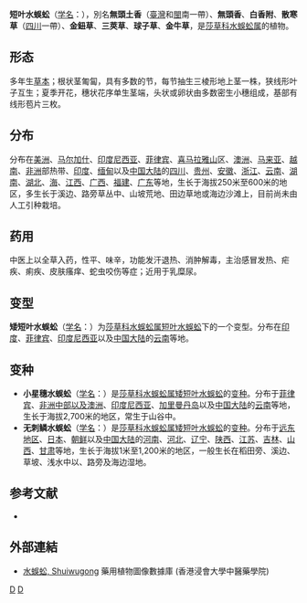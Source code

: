 {{Speciesbox 
| taxon = Kyllinga brevifolia
| authority = Rottb.
| image = Kyllinga brevifolia 2.JPG
| subdivision_ranks =[[变种|变种]]
| subdivision =
* [[小星穗水蜈蚣|小星穗水蜈蚣]] ''K. b.'' var. ''stellulata''
* [[无刺鳞水蜈蚣|无刺鳞水蜈蚣]] ''K. b.'' var. ''leiolepis''
}}

'''短叶水蜈蚣'''（[[学名|学名]]：{{lang|la|''Kyllinga brevifolia''}}），別名'''無頭土香'''（[[臺灣|臺灣]]和[[福建省|閩]]南一帶）、'''無頭香'''、'''白香附'''、'''散寒草'''（[[四川|四川]]一帶）、'''金鈕草'''、'''三莢草'''、'''球子草'''、'''金牛草'''，是[[莎草科|莎草科]][[水蜈蚣属|水蜈蚣属]]的植物。

==形态==
多年生[[草本|草本]]；根状茎匍匐，具有多数的节，每节抽生三棱形地上茎一株，狭线形叶子互生；夏季开花，穗状花序单生茎端，头状或卵状由多数密生小穗组成，基部有线形苞片三枚。

==分布==
分布在[[美洲|美洲]]、[[马尔加什|马尔加什]]、[[印度尼西亚|印度尼西亚]]、[[菲律宾|菲律宾]]、[[喜马拉雅山|喜马拉雅山]]区、[[澳洲|澳洲]]、[[马来西亚半岛地区|马来亚]]、[[越南|越南]]、[[非洲|非洲]]部热带、[[印度|印度]]、[[缅甸|缅甸]]以及[[中国大陆|中国大陆]]的[[四川|四川]]、[[贵州|贵州]]、[[安徽|安徽]]、[[浙江|浙江]]、[[云南|云南]]、[[湖南|湖南]]、[[湖北|湖北]]、[[海|海]]、[[江西|江西]]、[[广西|广西]]、[[福建|福建]]、[[广东|广东]]等地，生长于海拔250米至600米的地区，多生长于溪边、路旁草丛中、山坡荒地、田边草地或海边沙滩上，目前尚未由人工引种栽培。

==药用==
中医上以全草入药，性平、味辛，功能发汗退热、消肿解毒，主治感冒发热、疟疾、痢疾、皮肤瘙痒、蛇虫咬伤等症；近用于乳糜尿。

== 变型 ==
'''矮短叶水蜈蚣'''（[[学名|学名]]：{{lang|la|'''''Kyllinga brevifolia'' f. ''pumila'''''}}）为[[莎草科|莎草科]][[水蜈蚣属|水蜈蚣属]][[短叶水蜈蚣|短叶水蜈蚣]]下的一个变型。分布在[[印度|印度]]、[[菲律宾|菲律宾]]、[[印度尼西亚|印度尼西亚]]以及[[中国大陆|中国大陆]]的[[云南|云南]]等地。

== 变种 ==
* '''小星穗水蜈蚣'''（[[学名|学名]]：{{lang|la|''Kyllinga brevifolia'' var. ''stellulata''}}）是[[莎草科|莎草科]][[水蜈蚣属|水蜈蚣属]][[矮短叶水蜈蚣|矮短叶水蜈蚣]]的[[变种|变种]]。分布于[[菲律宾|菲律宾]]、[[非洲中部以及澳洲|非洲中部以及澳洲]]、[[印度尼西亚|印度尼西亚]]、[[加里曼丹岛|加里曼丹岛]]以及[[中国大陆|中国大陆]]的[[云南|云南]]等地，生长于海拔2,700米的地区，常生于山谷中。
* '''无刺鳞水蜈蚣'''（[[学名|学名]]：{{lang|la|''Kyllinga brevifolia'' var. ''leiolepis''}}）是[[莎草科|莎草科]][[水蜈蚣属|水蜈蚣属]][[矮短叶水蜈蚣|矮短叶水蜈蚣]]的[[变种|变种]]。分布于[[远东地区|远东地区]]、[[日本|日本]]、[[朝鲜|朝鲜]]以及[[中国大陆|中国大陆]]的[[河南|河南]]、[[河北|河北]]、[[辽宁|辽宁]]、[[陕西|陕西]]、[[江苏|江苏]]、[[吉林|吉林]]、[[山西|山西]]、[[甘肃|甘肃]]等地，生长于海拔1米至1,200米的地区，一般生长在稻田旁、溪边、草坡、浅水中以、路旁及海边湿地。

== 参考文献 ==
<div class="references-small">
* {{cite web| url =http://www.bioinfo.cn/db05/KmzwSpecies.php?action=view&id=7125| title =短叶水蜈蚣| work =《中国高等植物数据库全库》| publisher =中国科学院微生物研究所| author =昆明植物研究所| accessdate =2009-02-24| deadurl =yes| archiveurl =https://web.archive.org/web/20160305093230/http://www.bioinfo.cn/db05/KmzwSpecies.php?action=view&id=7125| archivedate =2016-03-05}}
</div>

==外部連結==
*[http://libproject.hkbu.edu.hk/was40/detail?lang=ch&channelid=1288&searchword=herb_id=D01213 水蜈蚣, Shuiwugong] {{Wayback|url=http://libproject.hkbu.edu.hk/was40/detail?lang=ch&channelid=1288&searchword=herb_id=D01213 |date=20210603084032 }} 藥用植物圖像數據庫 (香港浸會大學中醫藥學院) {{zh-hant}}{{en}}
{{Taxonbar}}

[[Category:水蜈蚣属|D]]
[[Category:1773年描述的植物|D]]